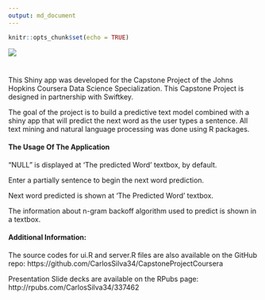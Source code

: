 ```yaml
---
output: md_document
---
```


```r
knitr::opts_chunk$set(echo = TRUE)
```

<div style="width:200px; height=100px">
![](header.png)
</div>

#
This Shiny app was developed for the Capstone Project of the Johns Hopkins Coursera Data Science Specialization. This Capstone Project is designed in partnership with Swiftkey.  

The goal of the project is to build a predictive text model combined with a shiny app that will predict the next word as the user types a sentence.
All text mining and natural language processing was done using R packages.


#### The Usage Of The Application

"NULL" is displayed at 'The predicted Word' textbox, by default.

Enter a partially sentence to begin the next word prediction.

Next word predicted is shown at 'The Predicted Word' textbox.

The information about n-gram backoff algorithm used to predict is shown in a textbox.


#### Additional Information:

The source codes for ui.R and server.R files are also available on the GitHub repo: https://github.com/CarlosSilva34/CapstoneProjectCoursera

Presentation Slide decks are available on the RPubs page: http://rpubs.com/CarlosSilva34/337462